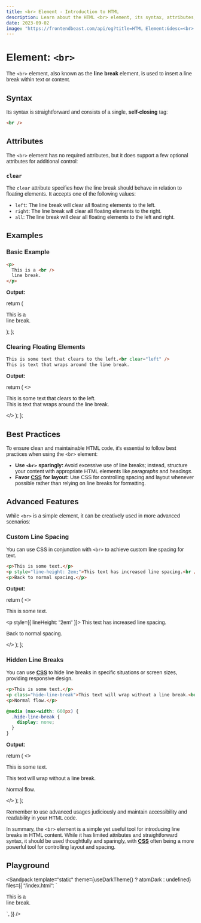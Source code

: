 ```yaml
---
title: <br> Element - Introduction to HTML
description: Learn about the HTML <br> element, its syntax, attributes, best practices, and more.
date: 2023-09-02
image: "https://frontendbeast.com/api/og?title=HTML Element:&desc=<br> - Introduction to HTML"
---
```



# Element: `<br>`

The `<br>` element, also known as the **line break** element, is used to insert a line break within text or content.

## Syntax

Its syntax is straightforward and consists of a single, **self-closing** tag:

```html
<br />
```

## Attributes

The `<br>` element has no required attributes, but it does support a few optional attributes for additional control:

### `clear`

The `clear` attribute specifies how the line break should behave in relation to floating elements. It accepts one of the following values:

- `left`: The line break will clear all floating elements to the left.
- `right`: The line break will clear all floating elements to the right.
- `all`: The line break will clear all floating elements to the left and right.

## Examples

### Basic Example

```html {2}
<p>
  This is a <br />
  line break.
</p>
```

**Output:**

  return (
    <p>
      This is a <br /> line break.
    </p>
  );
};

<BasicExample />

### Clearing Floating Elements

```html {1}
This is some text that clears to the left.<br clear="left" />
This is text that wraps around the line break.
```

**Output:**

  return (
    <>
      <p>
        This is some text that clears to the left.
        <br clear="left" />
        This is text that wraps around the line break.
      </p>
    </>
  );
};

<ClearingFloatingElements />

## Best Practices

To ensure clean and maintainable HTML code, it's essential to follow best practices when using the `<br>` element:

- **Use `<br>` sparingly:** Avoid excessive use of line breaks; instead, structure your content with appropriate HTML elements like _paragraphs_ and _headings_.
- **Favor [CSS](/css) for layout:** Use CSS for controlling spacing and layout whenever possible rather than relying on line breaks for formatting.

## Advanced Features

While `<br>` is a simple element, it can be creatively used in more advanced scenarios:

### Custom Line Spacing

You can use CSS in conjunction with `<br>` to achieve custom line spacing for text.

```html {2}
<p>This is some text.</p>
<p style="line-height: 2em;">This text has increased line spacing.<br /></p>
<p>Back to normal spacing.</p>
```

**Output:**

  return (
    <>
      <p>This is some text.</p>
      <p style={{ lineHeight: "2em" }}>
        This text has increased line spacing.
        <br />
      </p>
      <p>Back to normal spacing.</p>
    </>
  );
};

<CustomLineSpacing />

### Hidden Line Breaks

You can use [**CSS**](/css) to hide line breaks in specific situations or screen sizes, providing responsive design.

```html filename="index.html" {2}
<p>This is some text.</p>
<p class="hide-line-break">This text will wrap without a line break.<br /></p>
<p>Normal flow.</p>
```

```css filename="styles.css"
@media (max-width: 600px) {
  .hide-line-break {
    display: none;
  }
}
```

**Output:**

  return (
    <>
      <p>This is some text.</p>
      <p className="hide-line-break">
        This text will wrap without a line break.
        <br />
      </p>
      <p>Normal flow.</p>
    </>
  );
};

<HiddenLineBreaks />

Remember to use advanced usages judiciously and maintain accessibility and readability in your HTML code.

In summary, the `<br>` element is a simple yet useful tool for introducing line breaks in HTML content. While it has limited attributes and straightforward syntax, it should be used thoughtfully and sparingly, with [**CSS**](/css) often being a more powerful tool for controlling layout and spacing.

## Playground

<Sandpack
  template="static"
  theme={useDarkTheme() ? atomDark : undefined}
  files={{
    "/index.html": `<!DOCTYPE html>
<html lang="en">
  <head>
    <meta charset="utf-8" />
    <title>HTML Element: <br></title>
    <style>
      body {
        font-family: sans-serif;
      }
    </style>
  </head>
    <body>
      <p>This is a <br> line break.</p>
    </body>
</html>`,
  }}
/>
